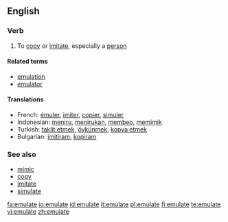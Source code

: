 ==English==

===Verb===
{{en-verb|emulat|ing}}

# To [[copy]] or [[imitate]], especially a [[person]]

====Related terms====
*[[emulation]]
*[[emulator]]

====Translations====
*French: [[émuler]], [[imiter]], [[copier]], [[simuler]]
*Indonesian: [[tiru|meniru]], [[tiru|menirukan]], [[beo|membeo]], [[mimik|memimik]]
*Turkish: [[taklit etmek]], [[öykünmek]], [[kopya etmek]]
*Bulgarian: [[imitiram]], [[kopiram]]

===See also===
*[[mimic]]
*[[copy]]
*[[imitate]]
*[[simulate]]

[[fa:emulate]]
[[io:emulate]]
[[id:emulate]]
[[it:emulate]]
[[pl:emulate]]
[[fi:emulate]]
[[te:emulate]]
[[vi:emulate]]
[[zh:emulate]]